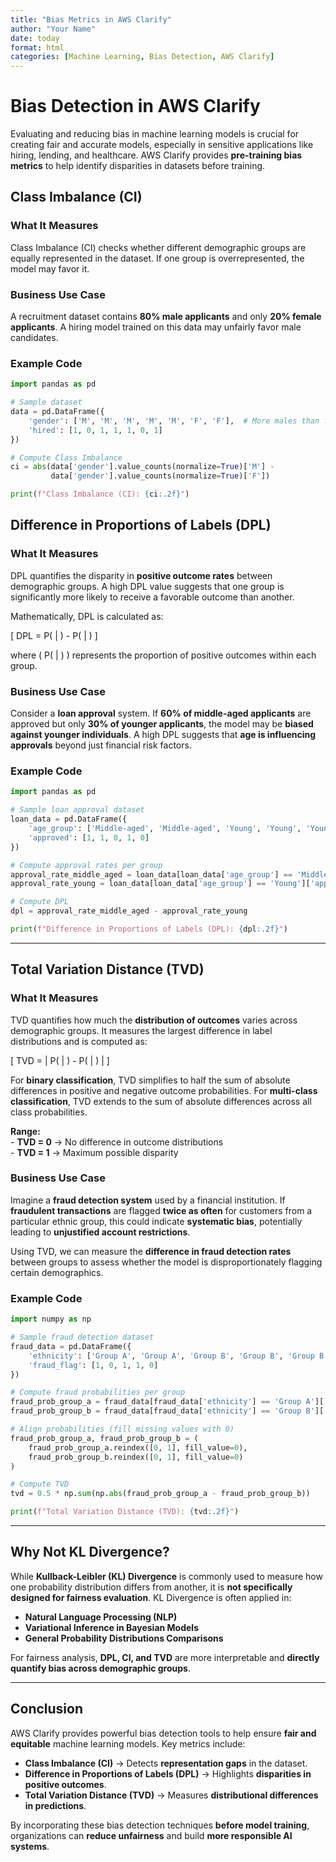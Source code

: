 ```yaml
---
title: "Bias Metrics in AWS Clarify"
author: "Your Name"
date: today
format: html
categories: [Machine Learning, Bias Detection, AWS Clarify]
---
```


# Bias Detection in AWS Clarify

Evaluating and reducing bias in machine learning models is crucial for creating fair and accurate models, especially in sensitive applications like hiring, lending, and healthcare. AWS Clarify provides **pre-training bias metrics** to help identify disparities in datasets before training.

## Class Imbalance (CI)

### What It Measures
Class Imbalance (CI) checks whether different demographic groups are equally represented in the dataset. If one group is overrepresented, the model may favor it.

### Business Use Case
A recruitment dataset contains **80% male applicants** and only **20% female applicants**. A hiring model trained on this data may unfairly favor male candidates.

### Example Code

```python
import pandas as pd

# Sample dataset
data = pd.DataFrame({
    'gender': ['M', 'M', 'M', 'M', 'M', 'F', 'F'],  # More males than females
    'hired': [1, 0, 1, 1, 1, 0, 1]
})

# Compute Class Imbalance
ci = abs(data['gender'].value_counts(normalize=True)['M'] - 
         data['gender'].value_counts(normalize=True)['F'])

print(f"Class Imbalance (CI): {ci:.2f}")
```

## Difference in Proportions of Labels (DPL)

### What It Measures

DPL quantifies the disparity in **positive outcome rates** between demographic groups. A high DPL value suggests that one group is significantly more likely to receive a favorable outcome than another.

Mathematically, DPL is calculated as:

\[
DPL = P(\text{positive outcome} | \text{group A}) - P(\text{positive outcome} | \text{group B})
\]

where \( P(\text{positive outcome} | \text{group}) \) represents the proportion of positive outcomes within each group.

### Business Use Case

Consider a **loan approval** system. If **60% of middle-aged applicants** are approved but only **30% of younger applicants**, the model may be **biased against younger individuals**. A high DPL suggests that **age is influencing approvals** beyond just financial risk factors.

### Example Code

```python
import pandas as pd

# Sample loan approval dataset
loan_data = pd.DataFrame({
    'age_group': ['Middle-aged', 'Middle-aged', 'Young', 'Young', 'Young'],
    'approved': [1, 1, 0, 1, 0]
})

# Compute approval rates per group
approval_rate_middle_aged = loan_data[loan_data['age_group'] == 'Middle-aged']['approved'].mean()
approval_rate_young = loan_data[loan_data['age_group'] == 'Young']['approved'].mean()

# Compute DPL
dpl = approval_rate_middle_aged - approval_rate_young

print(f"Difference in Proportions of Labels (DPL): {dpl:.2f}")
```

---

## Total Variation Distance (TVD)

### What It Measures

TVD quantifies how much the **distribution of outcomes** varies across demographic groups. It measures the largest difference in label distributions and is computed as:

\[
TVD = \frac{1}{2} \sum | P(\text{label} | \text{group A}) - P(\text{label} | \text{group B}) |
\]

For **binary classification**, TVD simplifies to half the sum of absolute differences in positive and negative outcome probabilities. For **multi-class classification**, TVD extends to the sum of absolute differences across all class probabilities.

**Range:**  
- **TVD = 0** → No difference in outcome distributions  
- **TVD = 1** → Maximum possible disparity  

### Business Use Case

Imagine a **fraud detection system** used by a financial institution. If **fraudulent transactions** are flagged **twice as often** for customers from a particular ethnic group, this could indicate **systematic bias**, potentially leading to **unjustified account restrictions**.

Using TVD, we can measure the **difference in fraud detection rates** between groups to assess whether the model is disproportionately flagging certain demographics.

### Example Code

```python
import numpy as np

# Sample fraud detection dataset
fraud_data = pd.DataFrame({
    'ethnicity': ['Group A', 'Group A', 'Group B', 'Group B', 'Group B'],
    'fraud_flag': [1, 0, 1, 1, 0]
})

# Compute fraud probabilities per group
fraud_prob_group_a = fraud_data[fraud_data['ethnicity'] == 'Group A']['fraud_flag'].value_counts(normalize=True)
fraud_prob_group_b = fraud_data[fraud_data['ethnicity'] == 'Group B']['fraud_flag'].value_counts(normalize=True)

# Align probabilities (fill missing values with 0)
fraud_prob_group_a, fraud_prob_group_b = (
    fraud_prob_group_a.reindex([0, 1], fill_value=0),
    fraud_prob_group_b.reindex([0, 1], fill_value=0)
)

# Compute TVD
tvd = 0.5 * np.sum(np.abs(fraud_prob_group_a - fraud_prob_group_b))

print(f"Total Variation Distance (TVD): {tvd:.2f}")
```

---

## Why Not KL Divergence?

While **Kullback-Leibler (KL) Divergence** is commonly used to measure how one probability distribution differs from another, it is **not specifically designed for fairness evaluation**. KL Divergence is often applied in:

- **Natural Language Processing (NLP)**
- **Variational Inference in Bayesian Models**
- **General Probability Distributions Comparisons**

For fairness analysis, **DPL, CI, and TVD** are more interpretable and **directly quantify bias across demographic groups**.

---

## Conclusion

AWS Clarify provides powerful bias detection tools to help ensure **fair and equitable** machine learning models. Key metrics include:

- **Class Imbalance (CI)** → Detects **representation gaps** in the dataset.
- **Difference in Proportions of Labels (DPL)** → Highlights **disparities in positive outcomes**.
- **Total Variation Distance (TVD)** → Measures **distributional differences in predictions**.

By incorporating these bias detection techniques **before model training**, organizations can **reduce unfairness** and build **more responsible AI systems**.

